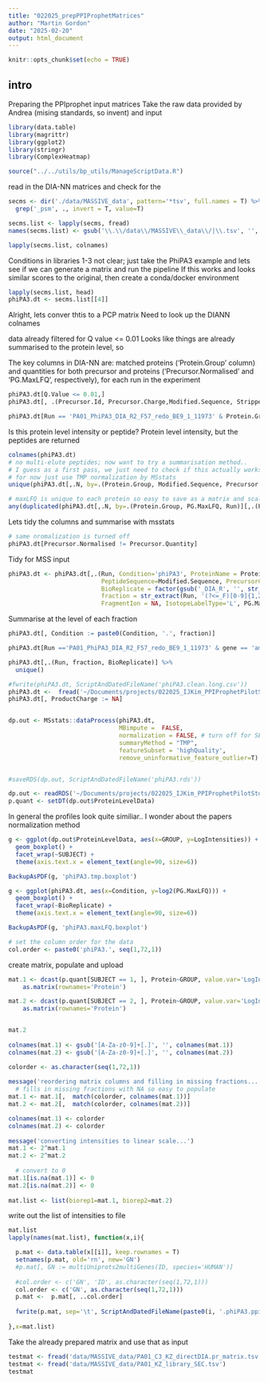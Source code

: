 ```yaml
---
title: "022025_prepPPIProphetMatrices"
author: "Martin Gordon"
date: "2025-02-20"
output: html_document
---
```


```r
knitr::opts_chunk$set(echo = TRUE)
```

## intro 

Preparing the PPIprophet input matrices 
Take the raw data provided by Andrea (mising standards, so invent) and input


```r
library(data.table)
library(magrittr)
library(ggplot2)
library(stringr)
library(ComplexHeatmap)

source("../../utils/bp_utils/ManageScriptData.R")
```

read in the DIA-NN matrices and check for the 
```r
secms <- dir('./data/MASSIVE_data', pattern='*tsv', full.names = T) %>% 
  grep('_psm', ., invert = T, value=T)

secms.list <- lapply(secms, fread)
names(secms.list) <- gsub('\\.\\/data\\/MASSIVE\\_data\\/|\\.tsv', '', secms)

lapply(secms.list, colnames)
```

Conditions in libraries 1-3 not clear; just take the PhiPA3 example and lets see if we can generate a matrix and run the pipeline
If this works and looks similar scores to the original, then create a conda/docker environment
```r
lapply(secms.list, head)
phiPA3.dt <- secms.list[[4]]
```

Alright, lets conver thtis to a PCP matrix
Need to look up the DIANN colnames

data already filtered for Q value <= 0.01
Looks like things are already summarised to the protein level, so 

The key columns in DIA-NN are:
 matched proteins ('Protein.Group' column) and quantities for both precursor and proteins ('Precursor.Normalised' and 'PG.MaxLFQ', respectively), for each run in the experiment

```r
phiPA3.dt[Q.Value <= 0.01,]
phiPA3.dt[, .(Precursor.Id, Precursor.Charge,Modified.Sequence, Stripped.Sequence, Proteotypic, Protein.Group)]

phiPA3.dt[Run == 'PA01_PhiPA3_DIA_R2_F57_redo_BE9_1_11973' & Protein.Group == 'Q9I1H1']
```

Is this protein level intensity or peptide? Protein level intensity, but the peptides are returned

```r
colnames(phiPA3.dt)
# no multi-elute peptides; now want to try a summarisation method..
# I guess as a first pass, we just need to check if this actually works and we pull out any similar complexes;
# for now just use TMP normalization by MSstats
unique(phiPA3.dt[,.N, by=.(Protein.Group, Modified.Sequence, Precursor.Charge, Run)]$N )

# maxLFQ is unique to each protein so easy to save as a matrix and scale before inputting to the algorithm
any(duplicated(phiPA3.dt[,.N, by=.(Protein.Group, PG.MaxLFQ, Run)][,.(Protein.Group, Run)]))
```
Lets tidy the columns and summarise with msstats
```r
# same nromalization is turned off
phiPA3.dt[Precursor.Normalised != Precursor.Quantity]
```

Tidy for MSS input
```r
phiPA3.dt <- phiPA3.dt[,.(Run, Condition='phiPA3', ProteinName = Protein.Group, gene=Genes, 
                          PeptideSequence=Modified.Sequence, PrecursorCharge=Precursor.Charge,  
                          BioReplicate = factor(gsub('_DIA_R', '', str_extract(Run, '_DIA_R[0-9]')), levels=c('1','2')),
                          fraction = str_extract(Run, '(?<=_F)[0-9]{1,2}(?=_)'),
                          FragmentIon = NA, IsotopeLabelType='L', PG.MaxLFQ, Intensity=Precursor.Quantity)]
```
Summarise at the level of each fraction
```r
phiPA3.dt[, Condition := paste0(Condition, '.', fraction)]

phiPA3.dt[Run =='PA01_PhiPA3_DIA_R2_F57_redo_BE9_1_11973' & gene == 'ambC']

phiPA3.dt[,.(Run, fraction, BioReplicate)] %>% 
  unique()
```

```r
#fwrite(phiPA3.dt, ScriptAndDatedFileName('phiPA3.clean.long.csv'))
phiPA3.dt <-  fread('~/Documents/projects/022025_IJKim_PPIProphetPilotStudy/022025_preparePPIprophetMats_data/2025_02_21_phiPA3.clean.long.csv')
phiPA3.dt[, ProductCharge := NA]


dp.out <- MSstats::dataProcess(phiPA3.dt, 
                               MBimpute =  FALSE, 
                               normalization = FALSE, # turn off for SECMS
                               summaryMethod = "TMP",
                               featureSubset = 'highQuality',
                               remove_uninformative_feature_outlier=T)


#saveRDS(dp.out, ScriptAndDatedFileName('phiPA3.rds'))
```

```r
dp.out <- readRDS('~/Documents/projects/022025_IJKim_PPIProphetPilotStudy/022025_preparePPIprophetMats_data/2025_02_21_phiPA3.rds')
p.quant <- setDT(dp.out$ProteinLevelData)
```

In general the profiles look quite similiar.. I wonder about the papers normalization method
```r
g <- ggplot(dp.out$ProteinLevelData, aes(x=GROUP, y=LogIntensities)) +
  geom_boxplot() +
  facet_wrap(~SUBJECT) +
  theme(axis.text.x = element_text(angle=90, size=6))

BackupAsPDF(g, 'phiPA3.tmp.boxplot')

g <- ggplot(phiPA3.dt, aes(x=Condition, y=log2(PG.MaxLFQ))) +
  geom_boxplot() +
  facet_wrap(~BioReplicate) +
  theme(axis.text.x = element_text(angle=90, size=6))

BackupAsPDF(g, 'phiPA3.maxLFQ.boxplot')

# set the column order for the data
col.order <- paste0('phiPA3.', seq(1,72,1))
```

create matrix, populate and upload

```r

mat.1 <- dcast(p.quant[SUBJECT == 1, ], Protein~GROUP, value.var='LogIntensities') %>% 
    as.matrix(rownames='Protein')

mat.2 <- dcast(p.quant[SUBJECT == 2, ], Protein~GROUP, value.var='LogIntensities') %>% 
    as.matrix(rownames='Protein')


mat.2
  
colnames(mat.1) <- gsub('[A-Za-z0-9]+[.]', '', colnames(mat.1))
colnames(mat.2) <- gsub('[A-Za-z0-9]+[.]', '', colnames(mat.2))

colorder <- as.character(seq(1,72,1))
  
message('reordering matrix columns and filling in missing fractions...') 
  # fills in missing fractions with NA so easy to populate
mat.1 <- mat.1[,  match(colorder, colnames(mat.1))]
mat.2 <- mat.2[,  match(colorder, colnames(mat.2))]

colnames(mat.1) <- colorder
colnames(mat.2) <- colorder
  
message('converting intensities to linear scale...') 
mat.1 <- 2^mat.1
mat.2 <- 2^mat.2
  
  # convert to 0
mat.1[is.na(mat.1)] <- 0
mat.2[is.na(mat.2)] <- 0
  
mat.list <- list(biorep1=mat.1, biorep2=mat.2)
```

write out the list of intensities to file
```r

mat.list
lapply(names(mat.list), function(x,i){

  p.mat <- data.table(x[[i]], keep.rownames = T)
  setnames(p.mat, old='rn', new='GN')
  #p.mat[, GN := multiUniprots2multiGenes(ID, species='HUMAN')]
  
  #col.order <- c('GN', 'ID', as.character(seq(1,72,1)))
  col.order <- c('GN', as.character(seq(1,72,1)))
  p.mat <-  p.mat[, ..col.order]
  
  fwrite(p.mat, sep='\t', ScriptAndDatedFileName(paste0(i, '.phiPA3.ppiProphet.txt')))
  
},x=mat.list)
```
Take the already prepared matrix and use that as input 

```r
testmat <- fread('data/MASSIVE_data/PA01_C3_KZ_directDIA.pr_matrix.tsv')
testmat <- fread('data/MASSIVE_data/PA01_KZ_library_SEC.tsv')
testmat
```


